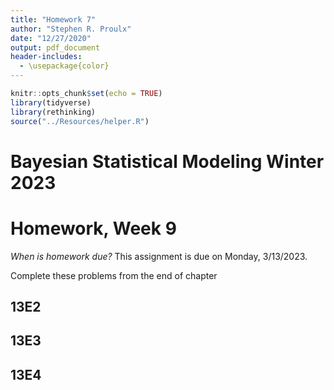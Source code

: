 ```yaml
---
title: "Homework 7"
author: "Stephen R. Proulx"
date: "12/27/2020"
output: pdf_document
header-includes:
  - \usepackage{color}
---
```


```r
knitr::opts_chunk$set(echo = TRUE)
library(tidyverse)
library(rethinking)
source("../Resources/helper.R")
```
# Bayesian Statistical Modeling Winter 2023
# Homework, Week 9

*When is homework due?* This assignment is due on Monday, 3/13/2023. 

Complete these problems from the end of chapter 

## 13E2

## 13E3

## 13E4



